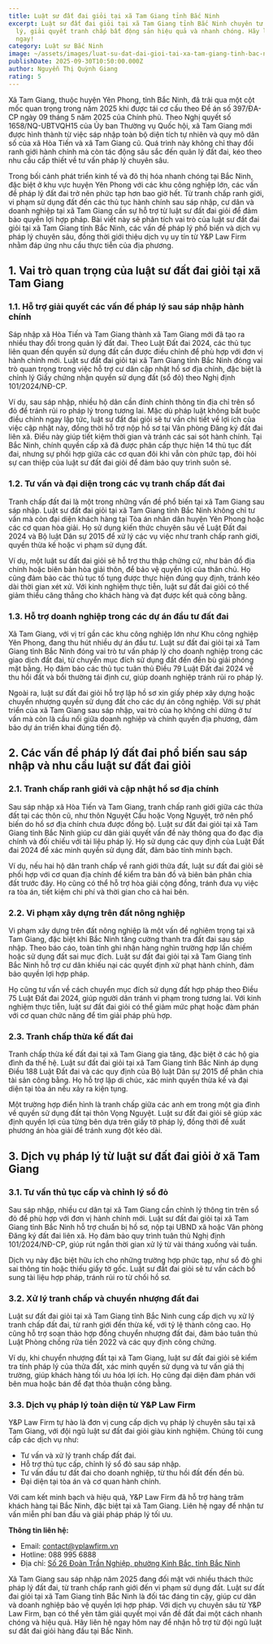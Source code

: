 ```yaml
---
title: Luật sư đất đai giỏi tại xã Tam Giang tỉnh Bắc Ninh
excerpt: Luật sư đất đai giỏi tại xã Tam Giang tỉnh Bắc Ninh chuyên tư vấn pháp
  lý, giải quyết tranh chấp bất động sản hiệu quả và nhanh chóng. Hãy liên hệ
  ngay!
category: Luật sư Bắc Ninh
image: ~/assets/images/luat-su-dat-dai-gioi-tai-xa-tam-giang-tinh-bac-ninh.png
publishDate: 2025-09-30T10:50:00.000Z
author: Nguyễn Thị Quỳnh Giang
rating: 5
---
```

Xã Tam Giang, thuộc huyện Yên Phong, tỉnh Bắc Ninh, đã trải qua một cột mốc quan trọng trong năm 2025 khi được tái cơ cấu theo Đề án số 397/ĐA-CP ngày 09 tháng 5 năm 2025 của Chính phủ. Theo Nghị quyết số 1658/NQ-UBTVQH15 của Ủy ban Thường vụ Quốc hội, xã Tam Giang mới được hình thành từ việc sáp nhập toàn bộ diện tích tự nhiên và quy mô dân số của xã Hòa Tiến và xã Tam Giang cũ. Quá trình này không chỉ thay đổi ranh giới hành chính mà còn tác động sâu sắc đến quản lý đất đai, kéo theo nhu cầu cấp thiết về tư vấn pháp lý chuyên sâu.

Trong bối cảnh phát triển kinh tế và đô thị hóa nhanh chóng tại Bắc Ninh, đặc biệt ở khu vực huyện Yên Phong với các khu công nghiệp lớn, các vấn đề pháp lý đất đai trở nên phức tạp hơn bao giờ hết. Từ tranh chấp ranh giới, vi phạm sử dụng đất đến các thủ tục hành chính sau sáp nhập, cư dân và doanh nghiệp tại xã Tam Giang cần sự hỗ trợ từ luật sư đất đai giỏi để đảm bảo quyền lợi hợp pháp. Bài viết này sẽ phân tích vai trò của luật sư đất đai giỏi tại xã Tam Giang tỉnh Bắc Ninh, các vấn đề pháp lý phổ biến và dịch vụ pháp lý chuyên sâu, đồng thời giới thiệu dịch vụ uy tín từ Y&P Law Firm nhằm đáp ứng nhu cầu thực tiễn của địa phương.

## 1. Vai trò quan trọng của luật sư đất đai giỏi tại xã Tam Giang

### 1.1. Hỗ trợ giải quyết các vấn đề pháp lý sau sáp nhập hành chính

Sáp nhập xã Hòa Tiến và Tam Giang thành xã Tam Giang mới đã tạo ra nhiều thay đổi trong quản lý đất đai. Theo Luật Đất đai 2024, các thủ tục liên quan đến quyền sử dụng đất cần được điều chỉnh để phù hợp với đơn vị hành chính mới. Luật sư đất đai giỏi tại xã Tam Giang tỉnh Bắc Ninh đóng vai trò quan trọng trong việc hỗ trợ cư dân cập nhật hồ sơ địa chính, đặc biệt là chỉnh lý Giấy chứng nhận quyền sử dụng đất (sổ đỏ) theo Nghị định 101/2024/NĐ-CP.

Ví dụ, sau sáp nhập, nhiều hộ dân cần đính chính thông tin địa chỉ trên sổ đỏ để tránh rủi ro pháp lý trong tương lai. Mặc dù pháp luật không bắt buộc điều chỉnh ngay lập tức, luật sư đất đai giỏi sẽ tư vấn chi tiết về lợi ích của việc cập nhật này, đồng thời hỗ trợ nộp hồ sơ tại Văn phòng Đăng ký đất đai liên xã. Điều này giúp tiết kiệm thời gian và tránh các sai sót hành chính. Tại Bắc Ninh, chính quyền cấp xã đã được phân cấp thực hiện 14 thủ tục đất đai, nhưng sự phối hợp giữa các cơ quan đôi khi vẫn còn phức tạp, đòi hỏi sự can thiệp của luật sư đất đai giỏi để đảm bảo quy trình suôn sẻ.

### 1.2. Tư vấn và đại diện trong các vụ tranh chấp đất đai

Tranh chấp đất đai là một trong những vấn đề phổ biến tại xã Tam Giang sau sáp nhập. Luật sư đất đai giỏi tại xã Tam Giang tỉnh Bắc Ninh không chỉ tư vấn mà còn đại diện khách hàng tại Tòa án nhân dân huyện Yên Phong hoặc các cơ quan hòa giải. Họ sử dụng kiến thức chuyên sâu về Luật Đất đai 2024 và Bộ luật Dân sự 2015 để xử lý các vụ việc như tranh chấp ranh giới, quyền thừa kế hoặc vi phạm sử dụng đất.

Ví dụ, một luật sư đất đai giỏi sẽ hỗ trợ thu thập chứng cứ, như bản đồ địa chính hoặc biên bản hòa giải thôn, để bảo vệ quyền lợi của thân chủ. Họ cũng đảm bảo các thủ tục tố tụng được thực hiện đúng quy định, tránh kéo dài thời gian xét xử. Với kinh nghiệm thực tiễn, luật sư đất đai giỏi có thể giảm thiểu căng thẳng cho khách hàng và đạt được kết quả công bằng.

### 1.3. Hỗ trợ doanh nghiệp trong các dự án đầu tư đất đai

Xã Tam Giang, với vị trí gần các khu công nghiệp lớn như Khu công nghiệp Yên Phong, đang thu hút nhiều dự án đầu tư. Luật sư đất đai giỏi tại xã Tam Giang tỉnh Bắc Ninh đóng vai trò tư vấn pháp lý cho doanh nghiệp trong các giao dịch đất đai, từ chuyển mục đích sử dụng đất đến đền bù giải phóng mặt bằng. Họ đảm bảo các thủ tục tuân thủ Điều 79 Luật Đất đai 2024 về thu hồi đất và bồi thường tái định cư, giúp doanh nghiệp tránh rủi ro pháp lý.

Ngoài ra, luật sư đất đai giỏi hỗ trợ lập hồ sơ xin giấy phép xây dựng hoặc chuyển nhượng quyền sử dụng đất cho các dự án công nghiệp. Với sự phát triển của xã Tam Giang sau sáp nhập, vai trò của họ không chỉ dừng ở tư vấn mà còn là cầu nối giữa doanh nghiệp và chính quyền địa phương, đảm bảo dự án triển khai đúng tiến độ.

## 2. Các vấn đề pháp lý đất đai phổ biến sau sáp nhập và nhu cầu luật sư đất đai giỏi

### 2.1. Tranh chấp ranh giới và cập nhật hồ sơ địa chính

Sau sáp nhập xã Hòa Tiến và Tam Giang, tranh chấp ranh giới giữa các thửa đất tại các thôn cũ, như thôn Nguyệt Cầu hoặc Vọng Nguyệt, trở nên phổ biến do hồ sơ địa chính chưa được đồng bộ. Luật sư đất đai giỏi tại xã Tam Giang tỉnh Bắc Ninh giúp cư dân giải quyết vấn đề này thông qua đo đạc địa chính và đối chiếu với tài liệu pháp lý. Họ sử dụng các quy định của Luật Đất đai 2024 để xác minh quyền sử dụng đất, đảm bảo tính minh bạch.

Ví dụ, nếu hai hộ dân tranh chấp về ranh giới thửa đất, luật sư đất đai giỏi sẽ phối hợp với cơ quan địa chính để kiểm tra bản đồ và biên bản phân chia đất trước đây. Họ cũng có thể hỗ trợ hòa giải cộng đồng, tránh đưa vụ việc ra tòa án, tiết kiệm chi phí và thời gian cho cả hai bên.

### 2.2. Vi phạm xây dựng trên đất nông nghiệp

Vi phạm xây dựng trên đất nông nghiệp là một vấn đề nghiêm trọng tại xã Tam Giang, đặc biệt khi Bắc Ninh tăng cường thanh tra đất đai sau sáp nhập. Theo báo cáo, toàn tỉnh ghi nhận hàng nghìn trường hợp lấn chiếm hoặc sử dụng đất sai mục đích. Luật sư đất đai giỏi tại xã Tam Giang tỉnh Bắc Ninh hỗ trợ cư dân khiếu nại các quyết định xử phạt hành chính, đảm bảo quyền lợi hợp pháp.

Họ cũng tư vấn về cách chuyển mục đích sử dụng đất hợp pháp theo Điều 75 Luật Đất đai 2024, giúp người dân tránh vi phạm trong tương lai. Với kinh nghiệm thực tiễn, luật sư đất đai giỏi có thể giảm mức phạt hoặc đàm phán với cơ quan chức năng để tìm giải pháp phù hợp.

### 2.3. Tranh chấp thừa kế đất đai

Tranh chấp thừa kế đất đai tại xã Tam Giang gia tăng, đặc biệt ở các hộ gia đình đa thế hệ. Luật sư đất đai giỏi tại xã Tam Giang tỉnh Bắc Ninh áp dụng Điều 188 Luật Đất đai và các quy định của Bộ luật Dân sự 2015 để phân chia tài sản công bằng. Họ hỗ trợ lập di chúc, xác minh quyền thừa kế và đại diện tại tòa án nếu xảy ra kiện tụng.

Một trường hợp điển hình là tranh chấp giữa các anh em trong một gia đình về quyền sử dụng đất tại thôn Vọng Nguyệt. Luật sư đất đai giỏi sẽ giúp xác định quyền lợi của từng bên dựa trên giấy tờ pháp lý, đồng thời đề xuất phương án hòa giải để tránh xung đột kéo dài.

## 3. Dịch vụ pháp lý từ luật sư đất đai giỏi ở xã Tam Giang

### 3.1. Tư vấn thủ tục cấp và chỉnh lý sổ đỏ

Sau sáp nhập, nhiều cư dân tại xã Tam Giang cần chỉnh lý thông tin trên sổ đỏ để phù hợp với đơn vị hành chính mới. Luật sư đất đai giỏi tại xã Tam Giang tỉnh Bắc Ninh hỗ trợ chuẩn bị hồ sơ, nộp tại UBND xã hoặc Văn phòng Đăng ký đất đai liên xã. Họ đảm bảo quy trình tuân thủ Nghị định 101/2024/NĐ-CP, giúp rút ngắn thời gian xử lý từ vài tháng xuống vài tuần.

Dịch vụ này đặc biệt hữu ích cho những trường hợp phức tạp, như sổ đỏ ghi sai thông tin hoặc thiếu giấy tờ gốc. Luật sư đất đai giỏi sẽ tư vấn cách bổ sung tài liệu hợp pháp, tránh rủi ro từ chối hồ sơ.

### 3.2. Xử lý tranh chấp và chuyển nhượng đất đai

Luật sư đất đai giỏi tại xã Tam Giang tỉnh Bắc Ninh cung cấp dịch vụ xử lý tranh chấp đất đai, từ ranh giới đến thừa kế, với tỷ lệ thành công cao. Họ cũng hỗ trợ soạn thảo hợp đồng chuyển nhượng đất đai, đảm bảo tuân thủ Luật Phòng chống rửa tiền 2022 và các quy định công chứng.

Ví dụ, khi chuyển nhượng đất tại xã Tam Giang, luật sư đất đai giỏi sẽ kiểm tra tính pháp lý của thửa đất, xác minh quyền sử dụng và tư vấn giá thị trường, giúp khách hàng tối ưu hóa lợi ích. Họ cũng đại diện đàm phán với bên mua hoặc bán để đạt thỏa thuận công bằng.

### 3.3. Dịch vụ pháp lý toàn diện từ Y&P Law Firm

Y&P Law Firm tự hào là đơn vị cung cấp dịch vụ pháp lý chuyên sâu tại xã Tam Giang, với đội ngũ luật sư đất đai giỏi giàu kinh nghiệm. Chúng tôi cung cấp các dịch vụ như:

* Tư vấn và xử lý tranh chấp đất đai.
* Hỗ trợ thủ tục cấp, chỉnh lý sổ đỏ sau sáp nhập.
* Tư vấn đầu tư đất đai cho doanh nghiệp, từ thu hồi đất đến đền bù.
* Đại diện tại tòa án và cơ quan hành chính.

Với cam kết minh bạch và hiệu quả, Y&P Law Firm đã hỗ trợ hàng trăm khách hàng tại Bắc Ninh, đặc biệt tại xã Tam Giang. Liên hệ ngay để nhận tư vấn miễn phí ban đầu và giải pháp pháp lý tối ưu.

**Thông tin liên hệ:**

* Email: contact@yplawfirm.vn
* Hotline: 088 995 6888
* Địa chỉ: [Số 26 Đoàn Trần Nghiệp, phường Kinh Bắc, tỉnh Bắc Ninh](https://maps.app.goo.gl/rshEGjk6EBzc3D7h8)

Xã Tam Giang sau sáp nhập năm 2025 đang đối mặt với nhiều thách thức pháp lý đất đai, từ tranh chấp ranh giới đến vi phạm sử dụng đất. Luật sư đất đai giỏi tại xã Tam Giang tỉnh Bắc Ninh là đối tác đáng tin cậy, giúp cư dân và doanh nghiệp bảo vệ quyền lợi hợp pháp. Với dịch vụ chuyên sâu từ Y&P Law Firm, bạn có thể yên tâm giải quyết mọi vấn đề đất đai một cách nhanh chóng và hiệu quả. Hãy liên hệ ngay hôm nay để nhận hỗ trợ từ đội ngũ luật sư đất đai giỏi hàng đầu tại Bắc Ninh.
